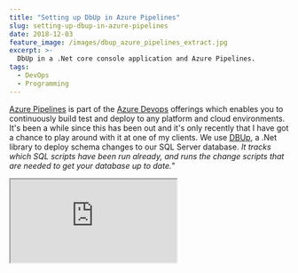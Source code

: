 ```yaml
---
title: "Setting up DbUp in Azure Pipelines"
slug: setting-up-dbup-in-azure-pipelines
date: 2018-12-03
feature_image: /images/dbup_azure_pipelines_extract.jpg
excerpt: >-
  DbUp in a .Net core console application and Azure Pipelines.
tags:
  - DevOps
  - Programming
---
```

[Azure Pipelines](https://azure.microsoft.com/en-au/services/devops/pipelines/) is part of the [Azure Devops](https://azure.microsoft.com/en-au/services/devops/) offerings which enables you to continuously build test and deploy to any platform and cloud environments. It's been a while since this has been out and it's only recently that I have got a chance to play around with it at one of my clients. We use [DBUp](https://dbup.readthedocs.io/en/latest/), a .Net library to deploy schema changes to our SQL Server database. _It tracks which SQL scripts have been run already, and runs the change scripts that are needed to get your database up to date._"

<iframe src="https://www.youtube.com/embed/Jm4C-WzAdls" />

Setting up DbUp is very easy, and you can use the script straight from the [docs](https://dbup.readthedocs.io/en/latest/) to get started. If you are using .Net core console application VS template to setup DbUp make sure to modify the return type of the main function to use int and to return the appropriate application exit codes (as from the script in the doc.) I made the mistake of removing the return statements, only to later realize that build scripts were successfully passing even though the DbUp scripts were failing.

If you are using the .Net Core console application VS template (like I did) make sure you modify the return type of the main function in Program.cs to int.

In Azure Pipelines I have the build step publish the build output as a zip artifact. Using this in the release pipeline is a 2 step process

### 1 - Extract Zip Package

Using the [Extract Files Task](https://docs.microsoft.com/en-us/azure/devops/pipelines/tasks/utility/extract-files?view=vsts) extract the zip package from the build artifacts. You can specify a destination folder for the files to be extracted to (as shown below).

![Extract package](/images/dbup_azure_pipelines_extract.jpg)

### 2 - Execute DbUp Package

With the package extracted out into a folder, we can now execute the console application (using the [dotnet command line](https://docs.microsoft.com/en-us/dotnet/core/tools/dotnet-run?tabs=netcore21#description)) by passing in the connection string as a command line argument.

![Execute package](/images/dbup_azure_pipelines_execute.jpg)

You now have your database deployments automated through the Azure Pipelines.